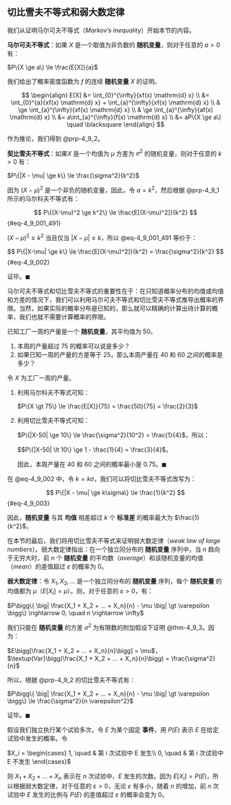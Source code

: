## 切比雪夫不等式和弱大数定律
我们从证明马尔可夫不等式（*Markov's inequality*）开始本节的内容。

::: {#prp-4_9_1}
**马尔可夫不等式**：如果 $X$ 是一个取值为非负数的 **随机变量**，则对于任意的 $a \gt 0$ 有：

$P\{X \ge a\} \le \frac{E[X]}{a}$

:::{.proof}
我们给出了概率密度函数为 $f$ 的连续 **随机变量** $X$ 的证明。

$$
\begin{align}
E[X] &= \int_{0}^{\infty}{xf(x) \mathrm{d} x} \\
&= \int_{0}^{a}{xf(x) \mathrm{d} x} + \int_{a}^{\infty}{xf(x) \mathrm{d} x} \\
& \ge \int_{a}^{\infty}{xf(x) \mathrm{d} x} \\
& \ge \int_{a}^{\infty}{af(x) \mathrm{d} x} \\
&= a\int_{a}^{\infty}{f(x) \mathrm{d} x} \\
&= aP\{X \ge a\} \quad \blacksquare
\end{align}
$$
:::
:::

作为推论，我们得到 @prp-4_9_2。

::: {#prp-4_9_2}
**契比雪夫不等式**：如果$X$ 是一个均值为 $\mu$ 方差为 $\sigma^2$ 的随机变量，则对于任意的 $k \gt 0$ 有：

$P\{|X - \mu| \ge k\} \le \frac{\sigma^2}{k^2}$

::: {.proof}
因为 $(X-\mu)^2$ 是一个非负的随机变量，因此，令 $a=k^2$，然后根据 @prp-4_9_1 所示的马尔科夫不等式有：

$$
P\{(X-\mu)^2 \ge k^2\} \le \frac{E[(X-\mu)^2]}{k^2}
$$ {#eq-4_9_001_491}

$(X-\mu)^2 \ge k^2$ 当且仅当 $|X-\mu| \ge k$，所以 @eq-4_9_001_491 等价于：

$$
P\{|X-\mu| \ge k\} \le \frac{E[(X-\mu)^2]}{k^2} = \frac{\sigma^2}{k^2}
$$ {#eq-4_9_002}

证毕。$\blacksquare$
:::
:::

马尔可夫不等式和切比雪夫不等式的重要性在于：在只知道概率分布的均值或均值和方差的情况下，我们可以利用马尔可夫不等式和切比雪夫不等式推导出概率的界限。当然，如果实际的概率分布是已知的，那么就可以精确的计算出待计算的概率，我们也就不需要计算概率的界限。

::: {#exr-4_9_a}
已知工厂一周的产量是一个 **随机变量**，其平均值为 50。

1. 本周的产量超过 75 的概率可以说是多少？
2. 如果已知一周的产量的方差等于 25，那么本周产量在 40 和 60 之间的概率是多少？
:::

::: {#sol-4_9_a}
令 $X$ 为工厂一周的产量。

1. 利用马尔科夫不等式可知：
  
    $P\{X \gt 75\} \le \frac{E[X]}{75} = \frac{50}{75} = \frac{2}{3}$

2. 利用切比雪夫不等式可知：

    $P\{|X-50| \ge 10\} \le \frac{\sigma^2}{10^2} = \frac{1}{4}$，所以：

    $$P\{|X-50| \lt 10\} \ge 1 - \frac{1}{4} = \frac{3}{4}$。

    因此，本周产量在 40 和 60 之间的概率最小是 0.75。$\blacksquare$
:::

在 @eq-4_9_002 中，令 $k = k\sigma$，我们可以将切比雪夫不等式改写为：

$$
P\{|X - \mu| \ge k\sigma\} \le \frac{1}{k^2} 
$$ {#eq-4_9_003}

因此，**随机变量** 与其 **均值** 相差超过 $k$ 个 **标准差** 的概率最大为 $\frac{1}{k^2}$。

在本节的最后，我们将用切比雪夫不等式来证明弱大数定律（*weak law of large numbers*）。弱大数定律指出：在一个独立同分布的 **随机变量** 序列中，当 $n$ 趋向于无穷大时，前 $n$ 个 **随机变量** 的平均数（*average*）和该随机变量的均值（*mean*）的差值超过 $\varepsilon$ 的概率为 0。

::: {#thm-4_9_3}
**弱大数定律**：令 $X_1, X_2,...$ 是一个独立同分布的 **随机变量** 序列，每个 **随机变量** 的均值都为 $\mu$（$E[X_i] = \mu$）。则，对于任意的 $\varepsilon \gt 0$，有：

$P\bigg\{ \big| \frac{X_1 + X_2 + ... + X_n}{n} - \mu \big| \gt \varepsilon \bigg\} \rightarrow 0, \quad n \rightarrow \infty$

::: {.proof}
我们只能在 **随机变量** 的方差 $\sigma^2$ 为有限数的附加假设下证明 @thm-4_9_3。因为：

$E\bigg[\frac{X_1 + X_2 + ... + X_n}{n}\bigg] = \mu$，$\textup{Var}\bigg(\frac{X_1 + X_2 + ... + X_n}{n}\bigg) = \frac{\sigma^2}{n}$

所以，根据 @prp-4_9_2 的切比雪夫不等式有：

$P\bigg\{ \big| \frac{X_1 + X_2 + ... + X_n}{n} - \mu \big| \gt \varepsilon \bigg\} \le \frac{\sigma^2}{n \varepsilon^2}$

证毕。$\blacksquare$
:::
:::

假设我们独立执行某个试验多次，令 $E$ 为某个固定 **事件**，用 $P(E)$ 表示 $E$ 在给定试验中发生的概率。令 

$X_i = \begin{cases} 1, \quad & 第 i 次试验中 E 发生\\ 0, \quad & 第 i 次试验中 E 不发生 \end{cases}$

则 $X_1+X_2+...+X_n$ 表示在 $n$ 次试验中，$E$ 发生的次数。因为 $E[X_i]=P(E)$，所以根据弱大数定律，对于任意的 $\varepsilon \gt 0$，无论 $\varepsilon$ 有多小，随着 $n$ 的增加，前 $n$ 次试验中 $E$ 发生的比例与 $P(E)$ 的差值超过 $\varepsilon$ 的概率会变为 0。 
